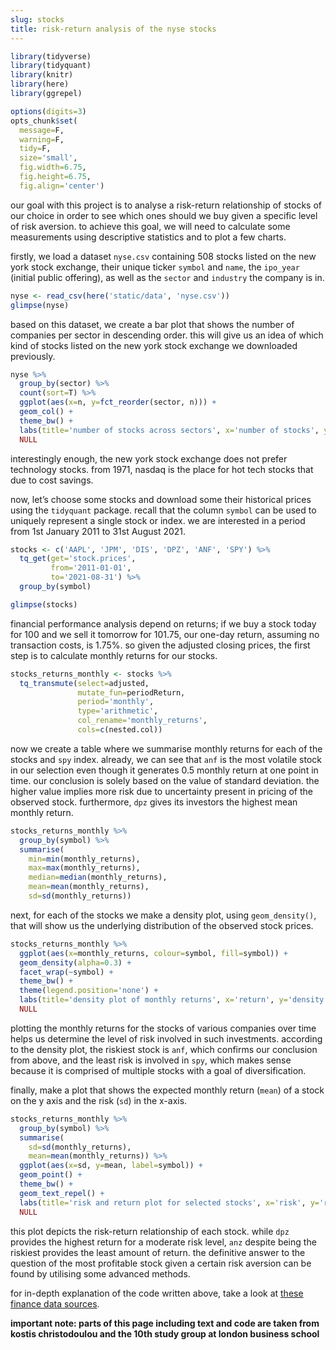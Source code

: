 ```yaml
---
slug: stocks
title: risk-return analysis of the nyse stocks
---
```


```r
library(tidyverse)
library(tidyquant)
library(knitr)
library(here)
library(ggrepel)
```

```r
options(digits=3)
opts_chunk$set(
  message=F,
  warning=F,
  tidy=F,
  size='small',
  fig.width=6.75,
  fig.height=6.75,
  fig.align='center')
```

our goal with this project is to analyse a risk-return relationship of stocks of our choice in order to see which ones should we buy given a specific level of risk aversion. to achieve this goal, we will need to calculate some measurements using descriptive statistics and to plot a few charts.

firstly, we load a dataset `nyse.csv` containing 508 stocks listed on the new york stock exchange, their unique ticker `symbol` and `name`, the `ipo_year` (initial public offering), as well as the `sector` and `industry` the company is in.

```r
nyse <- read_csv(here('static/data', 'nyse.csv'))
glimpse(nyse)
```

based on this dataset, we create a bar plot that shows the number of companies per sector in descending order. this will give us an idea of which kind of stocks listed on the new york stock exchange we downloaded previously.

```r
nyse %>%
  group_by(sector) %>%
  count(sort=T) %>%
  ggplot(aes(x=n, y=fct_reorder(sector, n))) +
  geom_col() +
  theme_bw() +
  labs(title='number of stocks across sectors', x='number of stocks', y='sector') +
  NULL
```

interestingly enough, the new york stock exchange does not prefer technology stocks. from 1971, nasdaq is the place for hot tech stocks that due to cost savings.

now, let's choose some stocks and download some their historical prices using the `tidyquant` package. recall that the column `symbol` can be used to uniquely represent a single stock or index. we are interested in a period from 1st January 2011 to 31st August 2021.

```r
stocks <- c('AAPL', 'JPM', 'DIS', 'DPZ', 'ANF', 'SPY') %>%
  tq_get(get='stock.prices',
         from='2011-01-01',
         to='2021-08-31') %>%
  group_by(symbol)

glimpse(stocks)
```

financial performance analysis depend on returns; if we buy a stock today for 100 and we sell it tomorrow for 101.75, our one-day return, assuming no transaction costs, is 1.75%. so given the adjusted closing prices, the first step is to calculate monthly returns for our stocks.

```r
stocks_returns_monthly <- stocks %>%
  tq_transmute(select=adjusted,
               mutate_fun=periodReturn,
               period='monthly',
               type='arithmetic',
               col_rename='monthly_returns',
               cols=c(nested.col))
```

now we create a table where we summarise monthly returns for each of the stocks and `spy` index. already, we can see that `anf` is the most volatile stock in our selection even though it generates 0.5 monthly return at one point in time. our conclusion is solely based on the value of standard deviation. the higher value implies more risk due to uncertainty present in pricing of the observed stock. furthermore, `dpz` gives its investors the highest mean monthly return.

```r
stocks_returns_monthly %>%
  group_by(symbol) %>%
  summarise(
    min=min(monthly_returns),
    max=max(monthly_returns),
    median=median(monthly_returns),
    mean=mean(monthly_returns),
    sd=sd(monthly_returns))
```

next, for each of the stocks we make a density plot, using `geom_density()`, that will show us the underlying distribution of the observed stock prices.

```r
stocks_returns_monthly %>%
  ggplot(aes(x=monthly_returns, colour=symbol, fill=symbol)) +
  geom_density(alpha=0.3) +
  facet_wrap(~symbol) +
  theme_bw() +
  theme(legend.position='none') +
  labs(title='density plot of monthly returns', x='return', y='density') +
  NULL
```

plotting the monthly returns for the stocks of various companies over time helps us determine the level of risk involved in such investments. according to the density plot, the riskiest stock is `anf`, which confirms our conclusion from above, and the least risk is involved in `spy`, which makes sense because it is comprised of multiple stocks with a goal of diversification.

finally, make a plot that shows the expected monthly return (`mean`) of a stock on the y axis and the risk (`sd`) in the x-axis.

```r
stocks_returns_monthly %>%
  group_by(symbol) %>%
  summarise(
    sd=sd(monthly_returns),
    mean=mean(monthly_returns)) %>%
  ggplot(aes(x=sd, y=mean, label=symbol)) +
  geom_point() +
  theme_bw() +
  geom_text_repel() +
  labs(title='risk and return plot for selected stocks', x='risk', y='return') +
  NULL
```

this plot depicts the risk-return relationship of each stock. while `dpz` provides the highest return for a moderate risk level, `anz` despite being the riskiest provides the least amount of return. the definitive answer to the question of the most profitable stock given a certain risk aversion can be found by utilising some advanced methods.

for in-depth explanation of the code written above, take a look at [these finance data sources](https://mam2022.netlify.app/reference/finance_data).

__important note: parts of this page including text and code are taken from kostis christodoulou and the 10th study group at london business school__